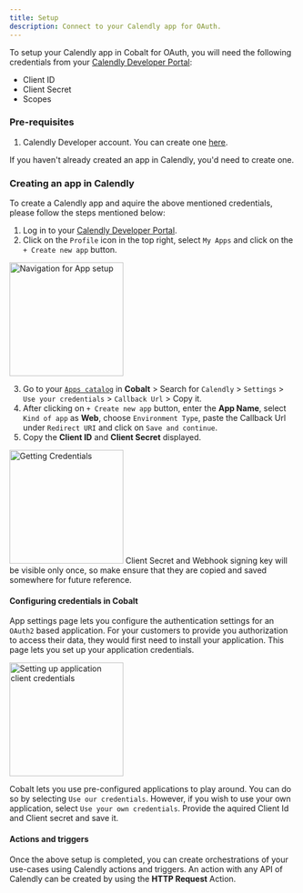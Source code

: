 ```yaml
---
title: Setup
description: Connect to your Calendly app for OAuth.
---
```

To setup your Calendly app in Cobalt for OAuth, you will need the following credentials from your [Calendly Developer Portal](https://developer.calendly.com/):
- Client ID
- Client Secret
- Scopes

### Pre-requisites

1. Calendly Developer account. You can create one [here](https://developer.calendly.com/create-a-developer-account).

<Info>If you haven't already created an app in Calendly, you'd need to create one.</Info>

### Creating an app in Calendly

To create a Calendly app and aquire the above mentioned credentials, please follow the steps mentioned below:

1. Log in to your [Calendly Developer Portal](https://developer.calendly.com/).
2. Click on the `Profile` icon in the top right, select `My Apps` and click on the `+ Create new app` button.
<img height="200" src="/images/Calendly/calendly_navigation.png" alt="Navigation for App setup"/>

3. Go to your [`Apps catalog`](https://app.gocobalt.io/apps) in **Cobalt** > Search for `Calendly` > `Settings` > `Use your credentials` > `Callback Url` > Copy it.
4. After clicking on `+ Create new app` button, enter the **App Name**, select `Kind of app` as **Web**, choose `Environment Type`, paste the Callback Url under `Redirect URI` and click on `Save and continue`.
5. Copy the **Client ID** and **Client Secret** displayed.
<img height="200" src="/images/Calendly/calendly_credentials.png" alt="Getting Credentials"/>

<Warning>
Client Secret and Webhook signing key will be visible only once, so make ensure that they are copied and saved somewhere for future reference.
</Warning>


#### Configuring credentials in Cobalt
App settings page lets you configure the authentication settings for an `OAuth2` based application. For your customers to provide you authorization to access their data,
they would first need to install your application. This page lets you set up your application credentials.

<img height="200" src="/images/Calendly/calendly_cobalt.png" alt="Setting up application client credentials"/>

Cobalt lets you use pre-configured applications to play around. You can do so by selecting `Use our credentials`. However, if you wish to use your own application,
select `Use your own credentials`. Provide the aquired Client Id and Client secret and save it.

#### Actions and triggers
Once the above setup is completed, you can create orchestrations of your use-cases using Calendly actions and triggers. An action with any API of Calendly can be created by using the **HTTP Request** Action.